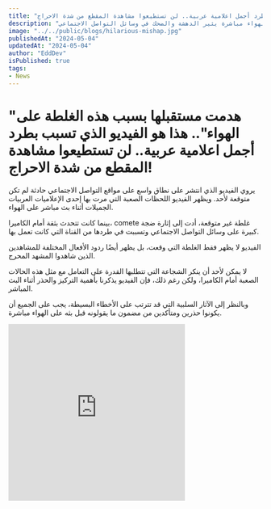 ```yaml
---
title: "هدمت مستقبلها بسبب هذه الغلطة على الهواء.. هذا هو الفيديو الذي تسبب بطرد أجمل اعلامية عربية.. لن تستطيعوا مشاهدة المقطع من شدة الاحراج!"
description: "موقف مضحك: انفجار ضحك مذيعة أخبار عربية على الهواء مباشرة يثير الدهشة والضحك في وسائل التواصل الاجتماعي"
image: "../../public/blogs/hilarious-mishap.jpg"
publishedAt: "2024-05-04"
updatedAt: "2024-05-04"
author: "EddDev"
isPublished: true
tags:
- News
---
```


# "هدمت مستقبلها بسبب هذه الغلطة على الهواء".. هذا هو الفيديو الذي تسبب بطرد أجمل اعلامية عربية.. لن تستطيعوا مشاهدة المقطع من شدة الاحراج!

يروي الفيديو الذي انتشر على نطاق واسع على مواقع التواصل الاجتماعي حادثة لم تكن متوقعة لأحد. ويظهر الفيديو اللحظات الصعبة التي مرت بها إحدى الإعلاميات العربيات الجميلات أثناء بث مباشر على الهواء.

بينما كانت تتحدث بثقة أمام الكاميرا، comete غلطة غير متوقعة، أدت إلى إثارة ضجة كبيرة على وسائل التواصل الاجتماعي وتسببت في طردها من القناة التي كانت تعمل بها.

الفيديو لا يظهر فقط الغلطة التي وقعت، بل يظهر أيضًا ردود الأفعال المختلفة للمشاهدين الذين شاهدوا المشهد المحرج.

لا يمكن لأحد أن ينكر الشجاعة التي تتطلبها القدرة على التعامل مع مثل هذه الحالات الصعبة أمام الكاميرا، ولكن رغم ذلك، فإن الفيديو يذكرنا بأهمية التركيز والحذر أثناء البث المباشر.

وبالنظر إلى الآثار السلبية التي قد تترتب على الأخطاء البسيطة، يجب على الجميع أن يكونوا حذرين ومتأكدين من مضمون ما يقولونه قبل بثه على الهواء مباشرة.



<iframe width="350" height="350" src="https://www.youtube.com/embed/zHYD_tOiRUY" frameborder="0" allowfullscreen></iframe>